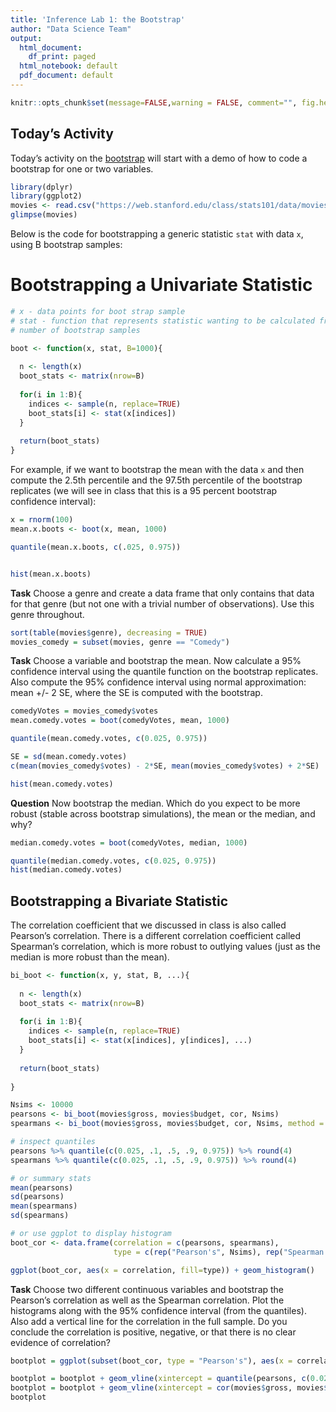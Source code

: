 ```yaml
---
title: 'Inference Lab 1: the Bootstrap'
author: "Data Science Team"
output:
  html_document:
    df_print: paged
  html_notebook: default
  pdf_document: default
---
```


```r
knitr::opts_chunk$set(message=FALSE,warning = FALSE, comment="", fig.height=4)
```


## Today's Activity

Today's activity on the [bootstrap](https://en.wikipedia.org/wiki/Bootstrapping_(statistics)) will 
start with a demo of how to code a bootstrap for one or two variables. 

```r
library(dplyr)
library(ggplot2)
movies <- read.csv("https://web.stanford.edu/class/stats101/data/movies.csv", stringsAsFactors = FALSE)
glimpse(movies)
```

Below is the code for bootstrapping a generic statistic `stat` with data `x`, using
B bootstrap samples:

# Bootstrapping a Univariate Statistic

```r
# x - data points for boot strap sample 
# stat - function that represents statistic wanting to be calculated from the samples 
# number of bootstrap samples 

boot <- function(x, stat, B=1000){
  
  n <- length(x)
  boot_stats <- matrix(nrow=B)
  
  for(i in 1:B){
    indices <- sample(n, replace=TRUE)
    boot_stats[i] <- stat(x[indices])
  }
  
  return(boot_stats)
}
```

For example, if we want to bootstrap the mean with the data `x` and then compute the 2.5th percentile
and the 97.5th percentile of the bootstrap replicates (we will see in class that this is
a 95 percent bootstrap confidence interval):

```r
x = rnorm(100)
mean.x.boots <- boot(x, mean, 1000)

quantile(mean.x.boots, c(.025, 0.975))


hist(mean.x.boots)

```

**Task** Choose a genre and create a data frame that only contains that data for that genre (but not one with a trivial number of observations). Use this genre throughout.

```r
sort(table(movies$genre), decreasing = TRUE)
movies_comedy = subset(movies, genre == "Comedy")
```

**Task** Choose a variable and bootstrap the mean. Now calculate a 95% confidence interval using the quantile function on the bootstrap replicates. Also compute the 95% confidence interval using normal approximation: mean +/- 2 SE,
where the SE is computed with the bootstrap.

``` r
comedyVotes = movies_comedy$votes 
mean.comedy.votes = boot(comedyVotes, mean, 1000)

quantile(mean.comedy.votes, c(0.025, 0.975))

SE = sd(mean.comedy.votes)
c(mean(movies_comedy$votes) - 2*SE, mean(movies_comedy$votes) + 2*SE)

hist(mean.comedy.votes)

```

**Question** Now bootstrap the median. Which do you expect to be more robust (stable across bootstrap simulations), the mean or the median, and why? 
``` r
median.comedy.votes = boot(comedyVotes, median, 1000)

quantile(median.comedy.votes, c(0.025, 0.975))
hist(median.comedy.votes)
```

## Bootstrapping a Bivariate Statistic

The correlation coefficient that we discussed in class is also called Pearson's correlation.
There is a different correlation coefficient called Spearman's correlation, which is more
robust to outlying values (just as the median is more robust than the mean).

```r

bi_boot <- function(x, y, stat, B, ...){
  
  n <- length(x)
  boot_stats <- matrix(nrow=B)
  
  for(i in 1:B){
    indices <- sample(n, replace=TRUE) 
    boot_stats[i] <- stat(x[indices], y[indices], ...)
  }
  
  return(boot_stats)
  
}

Nsims <- 10000
pearsons <- bi_boot(movies$gross, movies$budget, cor, Nsims)
spearmans <- bi_boot(movies$gross, movies$budget, cor, Nsims, method = "spearman")

# inspect quantiles
pearsons %>% quantile(c(0.025, .1, .5, .9, 0.975)) %>% round(4) 
spearmans %>% quantile(c(0.025, .1, .5, .9, 0.975)) %>% round(4)

# or summary stats
mean(pearsons)
sd(pearsons)
mean(spearmans)
sd(spearmans)

# or use ggplot to display histogram
boot_cor <- data.frame(correlation = c(pearsons, spearmans), 
                       type = c(rep("Pearson's", Nsims), rep("Spearman's", Nsims)))

ggplot(boot_cor, aes(x = correlation, fill=type)) + geom_histogram()
```

**Task** Choose two different continuous variables and bootstrap the Pearson's correlation as well as the Spearman correlation. Plot the histograms along with the 95% confidence interval (from the quantiles). Also add a vertical line for the correlation in the full sample. Do you conclude the correlation is positive, negative, or that there is no clear evidence of correlation?

``` r
bootplot = ggplot(subset(boot_cor, type = "Pearson's"), aes(x = correlation)) + geom_histogram()

bootplot = bootplot + geom_vline(xintercept = quantile(pearsons, c(0.025, 0.975))) 
bootplot = bootplot + geom_vline(xintercept = cor(movies$gross, movies$budget), color = "red")
bootplot
```
